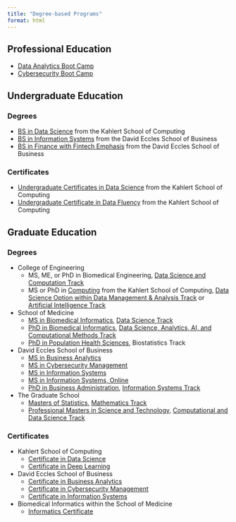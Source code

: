 ```yaml
---
title: "Degree-based Programs"
format: html
---
```

## Professional Education
* [Data Analytics Boot Camp](https://bootcamps.continue.utah.edu/data/)
* [Cybersecurity Boot Camp](https://bootcamps.continue.utah.edu/cybersecurity/)

## Undergraduate Education
### Degrees
* [BS in Data Science](https://www.cs.utah.edu/undergraduate/academic-programs/undergraduate-academic-program-overview/data-science/#data-science) from the Kahlert School of Computing
* [BS in Information Systems](https://eccles.utah.edu/programs/undergraduate/academics/majors/information-systems/) from the David Eccles School of Business
* [BS in Finance with Fintech Emphasis](https://eccles.utah.edu/programs/undergraduate/academics/majors/finance/) from the David Eccles School of Business

### Certificates
* [Undergraduate Certificates in Data Science](https://www.cs.utah.edu/wp-content/uploads/2022/08/DS_Requirement-Sheet-01.21.22.pdf) from the Kahlert School of Computing
* [Undergraduate Certificate in Data Fluency](https://www.cs.utah.edu/wp-content/uploads/2022/08/DF_Requirement-Sheet-01.21.22.pdf) from the Kahlert School of Computing

## Graduate Education
### Degrees
* College of Engineering
  + MS, ME, or PhD in Biomedical Engineering, [Data Science and Computation Track](https://www.bme.utah.edu/graduate-program-overview/track-in-data-science-and-computation/)
  + MS or PhD in [Computing](https://www.cs.utah.edu/graduate/academic-programs/ms-and-phd-programs/) from the Kahlert School of Computing, [Data Science Option within Data Management & Analysis Track](https://docs.google.com/document/d/1rFmp-gvDoA4YvUAph2r_dXbQqJxV7HH5KlEA9OfRNEk/edit) or  [Artificial Intelligence Track](https://docs.google.com/document/d/1rFmp-gvDoA4YvUAph2r_dXbQqJxV7HH5KlEA9OfRNEk/edit)
* School of Medicine
  + [MS in Biomedical Informatics](https://medicine.utah.edu/dbmi/academics-education/masters), [Data Science Track](https://medicine.utah.edu/dbmi/academics-education/masters/track-data-science)
  + [PhD in Biomedical Informatics](https://medicine.utah.edu/dbmi/academics-education/phd-program), [Data Science, Analytics, AI, and Computational Methods Track](https://medicine.utah.edu/dbmi/academics-education/phd-program/data-analytics-decision-support)
  + [PhD in Population Health Sciences](https://medicine.utah.edu/population-health-sciences/phd/emphases), Biostatistics Track

* David Eccles School of Business
  + [MS in Business Analytics](https://eccles.utah.edu/programs/master-of-science-in-business-analytics/)
  + [MS in Cybersecurity Management](https://eccles.utah.edu/programs/master-of-science-in-cybersecurity-management/)
  + [MS in Information Systems](https://eccles.utah.edu/programs/master-of-science-in-information-systems/)
  + [MS in Information Systems, Online](https://eccles.utah.edu/programs/master-of-science-in-information-systems-online/)
  + [PhD in Business Administration](https://eccles.utah.edu/programs/phd-in-business-administration/), [Information Systems Track](https://eccles.utah.edu/programs/phd-in-business-administration/academic-tracks/information-systems/)

* The Graduate School 
  + [Masters of Statistics](https://mstat.utah.edu/), [Mathematics Track](https://mstat.utah.edu/degree-options/mathematics.php)
  + [Professional Masters in Science and Technology](https://pmst.utah.edu/), [Computational and Data Science Track](https://pmst.utah.edu/computational-and-data-science-program-of-study/)
 
### Certificates
* Kahlert School of Computing
  + [Certificate in Data Science](https://www.cs.utah.edu/graduate/academic-programs/certificate-programs/graduate-certificate-in-data-science/)
  + [Certificate in Deep Learning](https://www.cs.utah.edu/graduate/academic-programs/certificate-programs/graduate-certificate-in-deep-learning/)
* David Eccles School of Business
  + [Certificate in Business Analytics](https://eccles.utah.edu/programs/master-of-science-in-information-systems/graduate-certificate/)
  + [Certificate in Cybersecurity Management](https://eccles.utah.edu/programs/master-of-science-in-information-systems/graduate-certificate/)
  + [Certificate in Information Systems](https://eccles.utah.edu/programs/master-of-science-in-information-systems/graduate-certificate/)
* Biomedical Informatics within the School of Medicine
  + [Informatics Certificate](https://medicine.utah.edu/dbmi/academics-education/other/graduate-certificate)
